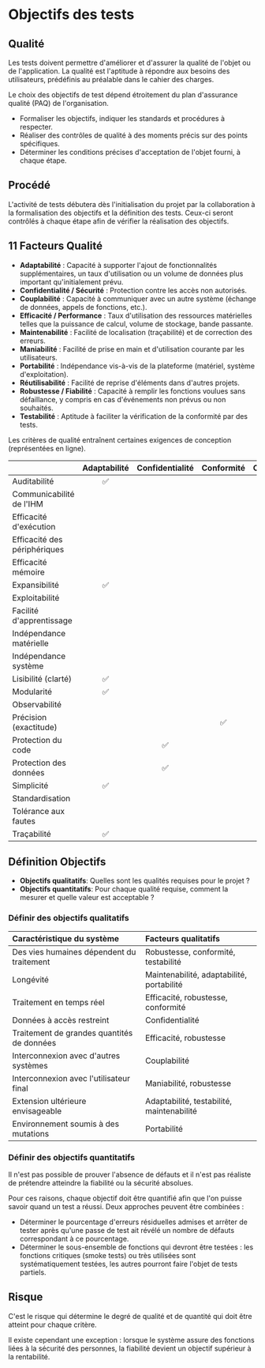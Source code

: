 # Objectifs des tests

## Qualité

Les tests doivent permettre d'améliorer et d'assurer la qualité de l'objet ou de l'application. La qualité est l'aptitude à répondre aux besoins des utilisateurs, prédéfinis au préalable dans le cahier des charges.

Le choix des objectifs de test dépend étroitement du plan d'assurance qualité (PAQ) de l'organisation.

- Formaliser les objectifs, indiquer les standards et procédures à respecter.
- Réaliser des contrôles de qualité à des moments précis sur des points spécifiques.
- Déterminer les conditions précises d'acceptation de l'objet fourni, à chaque étape.

## Procédé

L'activité de tests débutera dès l'initialisation du projet par la collaboration à la formalisation des objectifs et la définition des tests. Ceux-ci seront contrôlés à chaque étape afin de vérifier la réalisation des objectifs.

## 11 Facteurs Qualité

- **Adaptabilité** : Capacité à supporter l'ajout de fonctionnalités supplémentaires, un taux d'utilisation ou un volume de données plus important qu'initialement prévu.
- **Confidentialité / Sécurité** : Protection contre les accès non autorisés.
- **Couplabilité** : Capacité à communiquer avec un autre système (échange de données, appels de fonctions, etc.).
- **Efficacité / Performance** : Taux d'utilisation des ressources matérielles telles que la puissance de calcul, volume de stockage, bande passante.
- **Maintenabilité** : Facilité de localisation (traçabilité) et de correction des erreurs.
- **Maniabilité** : Facilité de prise en main et d'utilisation courante par les utilisateurs.
- **Portabilité** : Indépendance vis-à-vis de la plateforme (matériel, système d'exploitation).
- **Réutilisabilité** : Facilité de reprise d'éléments dans d'autres projets.
- **Robustesse / Fiabilité** : Capacité à remplir les fonctions voulues sans défaillance, y compris en cas d'événements non prévus ou non souhaités.
- **Testabilité** : Aptitude à faciliter la vérification de la conformité par des tests.

Les critères de qualité entraînent certaines exigences de conception (représentées en ligne).

|                              | Adaptabilité | Confidentialité | Conformité | Couplabilité | Efficacité | Maintenabilité | Maniabilité | Portabilité | Réutilisabilité | Robustesse | Testabilité |
| :--------------------------- | :----------: | :-------------: | :--------: | :----------: | :--------: | :------------: | :---------: | :---------: | :-------------: | :--------: | :---------: |
| Auditabilité                 |      ✅      |                 |            |              |            |                |             |             |                 |            |             |
| Communicabilité de l'IHM     |              |                 |            |              |            |                |     ✅      |             |                 |            |             |
| Efficacité d'exécution       |              |                 |            |              |     ✅     |                |             |             |                 |            |             |
| Efficacité des périphériques |              |                 |            |              |     ✅     |                |             |             |                 |            |             |
| Efficacité mémoire           |              |                 |            |              |     ✅     |                |             |             |                 |            |             |
| Expansibilité                |      ✅      |                 |            |              |            |                |             |             |                 |            |             |
| Exploitabilité               |              |                 |            |              |            |                |     ✅      |             |                 |            |             |
| Facilité d'apprentissage     |              |                 |            |              |            |                |     ✅      |             |                 |            |             |
| Indépendance matérielle      |              |                 |            |              |            |                |             |     ✅      |                 |            |             |
| Indépendance système         |              |                 |            |              |            |                |             |     ✅      |                 |            |             |
| Lisibilité (clarté)          |      ✅      |                 |            |              |            |       ✅       |             |             |                 |            |     ✅      |
| Modularité                   |      ✅      |                 |            |              |            |       ✅       |             |             |       ✅        |            |             |
| Observabilité                |              |                 |            |              |            |       ✅       |             |             |                 |            |     ✅      |
| Précision (exactitude)       |              |                 |     ✅     |              |            |                |             |             |                 |     ✅     |             |
| Protection du code           |              |       ✅        |            |              |            |                |             |             |                 |            |             |
| Protection des données       |              |       ✅        |            |              |            |                |             |             |                 |            |             |
| Simplicité                   |      ✅      |                 |            |              |            |       ✅       |             |             |                 |            |     ✅      |
| Standardisation              |              |                 |            |      ✅      |            |                |             |             |       ✅        |            |     ✅      |
| Tolérance aux fautes         |              |                 |            |              |            |                |             |             |                 |     ✅     |             |
| Traçabilité                  |      ✅      |                 |            |              |     ✅     |                |             |             |                 |            |             |

## Définition Objectifs

- **Objectifs qualitatifs**: Quelles sont les qualités requises pour le projet ?
- **Objectifs quantitatifs**: Pour chaque qualité requise, comment la mesurer et quelle valeur est acceptable ?

### Définir des objectifs qualitatifs

| Caractéristique du système                 | Facteurs qualitatifs                      |
| :----------------------------------------- | :---------------------------------------- |
| Des vies humaines dépendent du traitement  | Robustesse, conformité, testabilité       |
| Longévité                                  | Maintenabilité, adaptabilité, portabilité |
| Traitement en temps réel                   | Efficacité, robustesse, conformité        |
| Données à accès restreint                  | Confidentialité                           |
| Traitement de grandes quantités de données | Efficacité, robustesse                    |
| Interconnexion avec d'autres systèmes      | Couplabilité                              |
| Interconnexion avec l'utilisateur final    | Maniabilité, robustesse                   |
| Extension ultérieure envisageable          | Adaptabilité, testabilité, maintenabilité |
| Environnement soumis à des mutations       | Portabilité                               |

### Définir des objectifs quantitatifs

Il n'est pas possible de prouver l'absence de défauts et il n'est pas réaliste de prétendre atteindre la fiabilité ou la sécurité absolues.

Pour ces raisons, chaque objectif doit être quantifié afin que l'on puisse savoir quand un test a réussi. Deux approches peuvent être combinées :

- Déterminer le pourcentage d'erreurs résiduelles admises et arrêter de tester après qu'une passe de test ait révélé un nombre de défauts correspondant à ce pourcentage.
- Déterminer le sous-ensemble de fonctions qui devront être testées : les fonctions critiques (smoke tests) ou très utilisées sont systématiquement testées, les autres pourront faire l'objet de tests partiels.

## Risque

C'est le risque qui détermine le degré de qualité et de quantité qui doit être atteint pour chaque critère.

Il existe cependant une exception : lorsque le système assure des fonctions liées à la sécurité des personnes, la fiabilité devient un objectif supérieur à la rentabilité.
